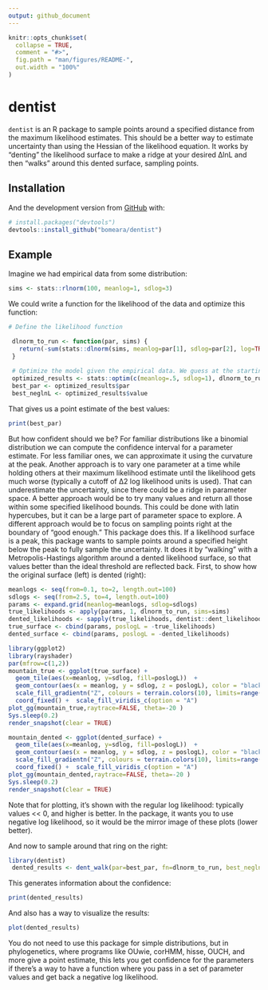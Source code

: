 ```yaml
---
output: github_document
---
```


<!-- README.md is generated from README.Rmd. Please edit that file -->

```r
knitr::opts_chunk$set(
  collapse = TRUE,
  comment = "#>",
  fig.path = "man/figures/README-",
  out.width = "100%"
)
```

# dentist

<!-- badges: start -->
<!-- badges: end -->

`dentist` is an R package to sample points around a specified distance from the maximum likelihood estimates. This should be a better way to estimate uncertainty than using the Hessian of the likelihood equation. It works by "denting" the likelihood surface to make a ridge at your desired ∆lnL and then "walks" around this dented surface, sampling points.


## Installation


And the development version from [GitHub](https://github.com/) with:

``` r
# install.packages("devtools")
devtools::install_github("bomeara/dentist")
```
## Example

Imagine we had empirical data from some distribution:

```r
sims <- stats::rlnorm(100, meanlog=1, sdlog=3)
```

We could write a function for the likelihood of the data and optimize this function:

```r
# Define the likelihood function

 dlnorm_to_run <- function(par, sims) {
   return(-sum(stats::dlnorm(sims, meanlog=par[1], sdlog=par[2], log=TRUE)))
 }
 
 # Optimize the model given the empirical data. We guess at the starting values
 optimized_results <- stats::optim(c(meanlog=.5, sdlog=1), dlnorm_to_run, sims=sims)
 best_par <- optimized_results$par
 best_neglnL <- optimized_results$value
```

That gives us a point estimate of the best values:

```r
print(best_par)
```

But how confident should we be? For familiar distributions like a binomial distribution we can compute the confidence interval for a parameter estimate. For less familiar ones, we can approximate it using the curvature at the peak. Another approach is to vary one parameter at a time while holding others at their maximum likelihood estimate until the likelihood gets much worse (typically a cutoff of ∆2 log likelihood units is used). That can underestimate the uncertainty, since there could be a ridge in parameter space. A better approach would be to try many values and return all those within some specified likelihood bounds. This could be done with latin hypercubes, but it can be a large part of parameter space to explore. A different approach would be to focus on sampling points right at the boundary of "good enough." This package does this. If a likelihood surface is a peak, this package wants to sample points around a specified height below the peak to fully sample the uncertainty. It does it by "walking" with a Metropolis-Hastings algorithm around a dented likelihood surface, so that values better than the ideal threshold are reflected back. First, to show how the original surface (left) is dented (right):

```r
meanlogs <- seq(from=0.1, to=2, length.out=100)
sdlogs <- seq(from=2.5, to=4, length.out=100)
params <- expand.grid(meanlog=meanlogs, sdlog=sdlogs)
true_likelihoods <- apply(params, 1, dlnorm_to_run, sims=sims)
dented_likelihoods <- sapply(true_likelihoods, dentist::dent_likelihood, best_neglnL=min(true_likelihoods), delta=2)
true_surface <- cbind(params, poslogL = -true_likelihoods)
dented_surface <- cbind(params, poslogL = -dented_likelihoods)

library(ggplot2)
library(rayshader)
par(mfrow=c(1,2))
mountain_true <- ggplot(true_surface) +  
  geom_tile(aes(x=meanlog, y=sdlog, fill=poslogL))  + 
  geom_contour(aes(x = meanlog, y = sdlog, z = poslogL), color = "black") + 
  scale_fill_gradientn("Z", colours = terrain.colors(10), limits=range(true_likelihoods)) +
  coord_fixed() +  scale_fill_viridis_c(option = "A")
plot_gg(mountain_true,raytrace=FALSE, theta=-20 )
Sys.sleep(0.2)
render_snapshot(clear = TRUE)

mountain_dented <- ggplot(dented_surface) +  
  geom_tile(aes(x=meanlog, y=sdlog, fill=poslogL))  + 
  geom_contour(aes(x = meanlog, y = sdlog, z = poslogL), color = "black") + 
  scale_fill_gradientn("Z", colours = terrain.colors(10), limits=range(true_likelihoods)) +
  coord_fixed() +  scale_fill_viridis_c(option = "A")
plot_gg(mountain_dented,raytrace=FALSE, theta=-20 )
Sys.sleep(0.2)
render_snapshot(clear = TRUE)
```

Note that for plotting, it's shown with the regular log likelihood: typically values << 0, and higher is better. In the package, it wants you to use negative log likelihood, so it would be the mirror image of these plots (lower better). 

And now to sample around that ring on the right:

```r
library(dentist)
 dented_results <- dent_walk(par=best_par, fn=dlnorm_to_run, best_neglnL=best_neglnL,  nsteps=1000, sims=sims)
```

This generates information about the confidence:

```r
print(dented_results)
```

And also has a way to visualize the results:

```r
plot(dented_results)
```

You do not need to use this package for simple distributions, but in phylogenetics, where programs like OUwie, corHMM, hisse, OUCH, and more give a point estimate, this lets you get confidence for the parameters if there's a way to have a function where you pass in a set of parameter values and get back a negative log likelihood. 